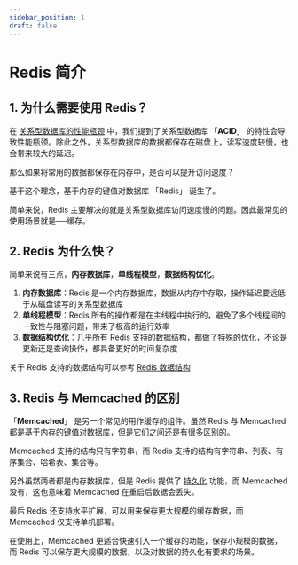 ```yaml
---
sidebar_position: 1
draft: false
---
```


# Redis 简介

## 1. 为什么需要使用 Redis？

在 [关系型数据库的性能瓶颈](../#1-关系型数据库的性能瓶颈) 中，我们提到了关系型数据库 「**ACID**」 的特性会导致性能瓶颈。除此之外，关系型数据库的数据都保存在磁盘上，读写速度较慢，也会带来较大的延迟。

那么如果将常用的数据都保存在内存中，是否可以提升访问速度？

基于这个理念，基于内存的键值对数据库 「Redis」 诞生了。

简单来说，Redis 主要解决的就是关系型数据库访问速度慢的问题。因此最常见的使用场景就是──缓存。

## 2. Redis 为什么快？

简单来说有三点，**内存数据库**，**单线程模型**，**数据结构优化**。

1. **内存数据库**：Redis 是一个内存数据库，数据从内存中存取，操作延迟要远低于从磁盘读写的关系型数据库
2. **单线程模型**：Redis 所有的操作都是在主线程中执行的，避免了多个线程间的一致性与阻塞问题，带来了极高的运行效率
3. **数据结构优化**：几乎所有 Redis 支持的数据结构，都做了特殊的优化，不论是更新还是查询操作，都具备更好的时间复杂度

关于 Redis 支持的数据结构可以参考 [Redis 数据结构](./data_structure)

## 3. Redis 与 Memcached 的区别

「**Memcached**」 是另一个常见的用作缓存的组件。虽然 Redis 与 Memcached 都是基于内存的键值对数据库，但是它们之间还是有很多区别的。

Memcached 支持的结构只有字符串，而 Redis 支持的结构有字符串、列表、有序集合、哈希表、集合等。

另外虽然两者都是内存数据库，但是 Redis 提供了 [持久化](./persistence) 功能，而 Memcached 没有，这也意味着 Memcached 在重启后数据会丢失。

最后 Redis 还支持水平扩展，可以用来保存更大规模的缓存数据，而 Memcached 仅支持单机部署。

在使用上，Memcached 更适合快速引入一个缓存的功能，保存小规模的数据，而 Redis 可以保存更大规模的数据，以及对数据的持久化有要求的场景。

